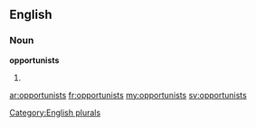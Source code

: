 ==English==

===Noun===
'''opportunists'''

# {{plural of|[[opportunist]]}}

[[Category:English plurals]]

[[ar:opportunists]]
[[fr:opportunists]]
[[my:opportunists]]
[[sv:opportunists]]